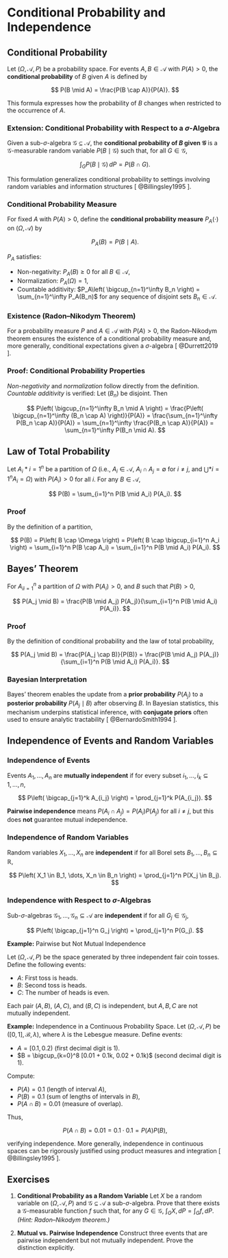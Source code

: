 # Conditional Probability and Independence

## Conditional Probability

Let $(\Omega, \mathcal{A}, P)$ be a probability space. For events $A, B \in \mathcal{A}$ with $P(A) > 0$, the **conditional probability** of $B$ given $A$ is defined by

$$
P(B \mid A) = \frac{P(B \cap A)}{P(A)}.
$$

This formula expresses how the probability of $B$ changes when restricted to the occurrence of $A$.

### Extension: Conditional Probability with Respect to a $\sigma$-Algebra

Given a sub-$\sigma$-algebra $\mathcal{G} \subseteq \mathcal{A}$, the **conditional probability of $B$ given $\mathcal{G}$** is a $\mathcal{G}$-measurable random variable $P(B \mid \mathcal{G})$ such that, for all $G \in \mathcal{G}$,

$$
\int_G P(B \mid \mathcal{G}) \, dP = P(B \cap G).
$$

This formulation generalizes conditional probability to settings involving random variables and information structures [ @Billingsley1995 ].

### Conditional Probability Measure

For fixed $A$ with $P(A) > 0$, define the **conditional probability measure** $P_A(\cdot)$ on $(\Omega, \mathcal{A})$ by

$$
P_A(B) = P(B \mid A).
$$

$P_A$ satisfies:

* Non-negativity: $P_A(B) \geq 0$ for all $B \in \mathcal{A}$,
* Normalization: $P_A(\Omega) = 1$,
* Countable additivity: $P_A\left( \bigcup_{n=1}^\infty B_n \right) = \sum_{n=1}^\infty P_A(B_n)$ for any sequence of disjoint sets $B_n \in \mathcal{A}$.

### Existence (Radon–Nikodym Theorem)

For a probability measure $P$ and $A \in \mathcal{A}$ with $P(A) > 0$, the Radon–Nikodym theorem ensures the existence of a conditional probability measure and, more generally, conditional expectations given a $\sigma$-algebra [ @Durrett2019 ].

### Proof: Conditional Probability Properties

*Non-negativity* and *normalization* follow directly from the definition. *Countable additivity* is verified:
Let $(B_n)$ be disjoint. Then

$$
P\left( \bigcup_{n=1}^\infty B_n \mid A \right) = \frac{P\left( \bigcup_{n=1}^\infty (B_n \cap A) \right)}{P(A)} = \frac{\sum_{n=1}^\infty P(B_n \cap A)}{P(A)} = \sum_{n=1}^\infty \frac{P(B_n \cap A)}{P(A)} = \sum_{n=1}^\infty P(B_n \mid A).
$$

## Law of Total Probability

Let ${A_i}*{i=1}^n$ be a partition of $\Omega$ (i.e., $A_i \in \mathcal{A}$, $A_i \cap A_j = \emptyset$ for $i \ne j$, and $\bigcup*{i=1}^n A_i = \Omega$) with $P(A_i) > 0$ for all $i$. For any $B \in \mathcal{A}$,

$$
P(B) = \sum_{i=1}^n P(B \mid A_i) P(A_i).
$$

### Proof

By the definition of a partition,

$$
P(B) = P\left( B \cap \Omega \right) = P\left( B \cap \bigcup_{i=1}^n A_i \right) = \sum_{i=1}^n P(B \cap A_i) = \sum_{i=1}^n P(B \mid A_i) P(A_i).
$$

## Bayes’ Theorem

For ${A_i}_{i=1}^n$ a partition of $\Omega$ with $P(A_i) > 0$, and $B$ such that $P(B) > 0$,

$$
P(A_j \mid B) = \frac{P(B \mid A_j) P(A_j)}{\sum_{i=1}^n P(B \mid A_i) P(A_i)}.
$$

### Proof

By the definition of conditional probability and the law of total probability,

$$
P(A_j \mid B) = \frac{P(A_j \cap B)}{P(B)} = \frac{P(B \mid A_j) P(A_j)}{\sum_{i=1}^n P(B \mid A_i) P(A_i)}.
$$

### Bayesian Interpretation

Bayes’ theorem enables the update from a **prior probability** $P(A_j)$ to a **posterior probability** $P(A_j \mid B)$ after observing $B$. In Bayesian statistics, this mechanism underpins statistical inference, with **conjugate priors** often used to ensure analytic tractability [ @BernardoSmith1994 ].

## Independence of Events and Random Variables

### Independence of Events

Events $A_1, \dots, A_n$ are **mutually independent** if for every subset ${i_1, \dots, i_k} \subseteq {1,\dots, n}$,

$$
P\left( \bigcap_{j=1}^k A_{i_j} \right) = \prod_{j=1}^k P(A_{i_j}).
$$

**Pairwise independence** means $P(A_i \cap A_j) = P(A_i) P(A_j)$ for all $i \neq j$, but this does **not** guarantee mutual independence.

### Independence of Random Variables

Random variables $X_1, \dots, X_n$ are **independent** if for all Borel sets $B_1, \dots, B_n \subseteq \mathbb{R}$,

$$
P\left( X_1 \in B_1, \dots, X_n \in B_n \right) = \prod_{j=1}^n P(X_j \in B_j).
$$

### Independence with Respect to $\sigma$-Algebras

Sub-$\sigma$-algebras $\mathcal{G}_1, \dots, \mathcal{G}_n \subseteq \mathcal{A}$ are **independent** if for all $G_j \in \mathcal{G}_j$,

$$
P\left( \bigcap_{j=1}^n G_j \right) = \prod_{j=1}^n P(G_j).
$$

**Example:** Pairwise but Not Mutual Independence

Let $(\Omega, \mathcal{A}, P)$ be the space generated by three independent fair coin tosses. Define the following events:

* $A$: First toss is heads.
* $B$: Second toss is heads.
* $C$: The number of heads is even.

Each pair $(A,B)$, $(A,C)$, and $(B,C)$ is independent, but $A, B, C$ are not mutually independent.

**Example:** Independence in a Continuous Probability Space. Let $(\Omega, \mathcal{A}, P)$ be $([0,1], \mathcal{B}, \lambda)$, where $\lambda$ is the Lebesgue measure. Define events:

* $A = [0.1, 0.2)$ (first decimal digit is 1).
* $B = \bigcup_{k=0}^8 [0.01 + 0.1k, 0.02 + 0.1k)$ (second decimal digit is 1).

Compute:

* $P(A) = 0.1$ (length of interval $A$),
* $P(B) = 0.1$ (sum of lengths of intervals in $B$),
* $P(A \cap B) = 0.01$ (measure of overlap).

Thus,

$$
P(A \cap B) = 0.01 = 0.1 \cdot 0.1 = P(A)P(B),
$$

verifying independence. More generally, independence in continuous spaces can be rigorously justified using product measures and integration [ @Billingsley1995 ].

## Exercises

1. **Conditional Probability as a Random Variable**
   Let $X$ be a random variable on $(\Omega, \mathcal{A}, P)$ and $\mathcal{G} \subseteq \mathcal{A}$ a sub-$\sigma$-algebra. Prove that there exists a $\mathcal{G}$-measurable function $f$ such that, for any $G \in \mathcal{G}$, $\int_G X , dP = \int_G f , dP$.
   *(Hint: Radon–Nikodym theorem.)*

2. **Mutual vs. Pairwise Independence**
   Construct three events that are pairwise independent but not mutually independent. Prove the distinction explicitly.


